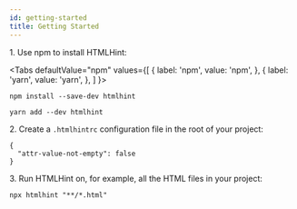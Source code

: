 ```yaml
---
id: getting-started
title: Getting Started
---
```



1\. Use npm to install HTMLHint:

<Tabs
  defaultValue="npm"
  values={[
    { label: 'npm', value: 'npm', },
    { label: 'yarn', value: 'yarn', },
  ]
}>

<TabItem value="npm">

```shell
npm install --save-dev htmlhint
```

</TabItem>

<TabItem value="yarn">

```shell
yarn add --dev htmlhint
```

</TabItem>

</Tabs>

2\. Create a `.htmlhintrc` configuration file in the root of your project:

```shell
{
  "attr-value-not-empty": false
}
```

3\. Run HTMLHint on, for example, all the HTML files in your project:

```shell
npx htmlhint "**/*.html"
```
